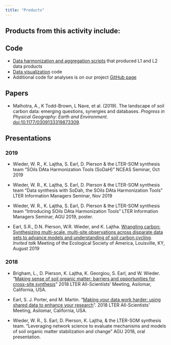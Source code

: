 ```yaml
---
title: "Products"
---
```


## Products from this activity include:

## Code

* [Data harmonization and aggregation scripts](https://github.com/srearl/soilHarmonization) that produced L1 and L2 data products
* [Data visualization](https://github.com/lter/lterwg-som-shiny) code
* Additional code for analyses is on our project [GitHub page](https://github.com/lter/lterwg-som)


## Papers

* Malhotra, A., K Todd-Brown, L Nave, et al. (2019). The landscape of soil carbon data: emerging questions, synergies and databases. _Progress in Physical Geography: Earth and Environment_. [doi:10.1177/0309133319873309](https://doi.org/10.1177/0309133319873309). 


## Presentations

### 2019

* Wieder, W. R., K. Lajtha, S. Earl, D. Pierson & the LTER-SOM synthesis team "SOils DAta Harmonization Tools (SoDaH)" NCEAS Seminar, Oct 2019

* Wieder, W. R., K. Lajtha, S. Earl, D. Pierson & the LTER-SOM synthesis team "Data synthesis with SoDah, the SOils DAta Harmonization Tools" LTER Information Managers Seminar, Nov 2019

* Wieder, W. R., K. Lajtha, S. Earl, D. Pierson & the LTER-SOM synthesis team "Introducing SOils DAta Harmonization Tools" LTER Information Managers Seminar, AGU 2019, poster.

* Earl, S.R., D.N. Pierson, W.R. Wieder, and K. Lajtha. [Wrangling carbon: Synthesizing multi-scale, multi-site observations across disparate data sets to advance models and understanding of soil carbon cycling](https://eco.confex.com/eco/2019/meetingapp.cgi/Paper/76536). *Invited talk* Meeting of the Ecological Society of America, Louisville, KY, August 2019

### 2018

* Brigham, L., D. Pierson, K. Lajtha, K. Georgiou, S. Earl, and W. Wieder. "[Making sense of soil organic matter: barriers and opportunities for cross-site synthesis](https://2018lterallscientistsmeeting.sched.com/event/FYpl/making-sense-of-soil-organic-matter-barriers-and-opportunities-for-cross-site-synthesis)" 2018 LTER All-Scientists' Meeting, Asilomar, California, USA.

* Earl, S. J. Porter, and M. Martin. "[Making your data work harder: using shared data to enhance your research](https://2018lterallscientistsmeeting.sched.com/event/FYqK/making-your-data-work-harder-using-shared-data-to-enhance-your-research)". 2018 LTER All-Scientists' Meeting, Asilomar, California, USA. 

* Wieder, W. R., S. Earl, D. Pierson, K. Lajtha, & the LTER-SOM synthesis team. "Leveraging network science to evaluate mechanisms and models of soil organic matter stabilization and change" AGU 2018, oral presentation.

